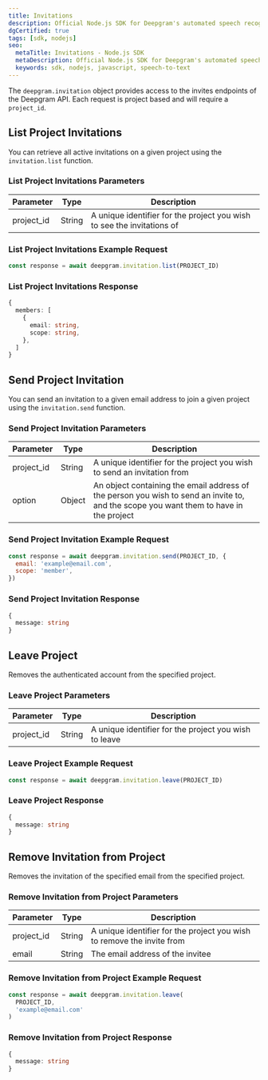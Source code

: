 ---
title: Invitations
description: Official Node.js SDK for Deepgram's automated speech recognition APIs.
dgCertified: true
tags: [sdk, nodejs]
seo:
  metaTitle: Invitations - Node.js SDK
  metaDescription: Official Node.js SDK for Deepgram's automated speech recognition APIs.
  keywords: sdk, nodejs, javascript, speech-to-text
---

The `deepgram.invitation` object provides access to the invites endpoints of the
Deepgram API. Each request is project based and will require a `project_id`.

## List Project Invitations

You can retrieve all active invitations on a given project using the `invitation.list` function.

### List Project Invitations Parameters

| Parameter  | Type   | Description                                                            |
| ---------- | ------ | ---------------------------------------------------------------------- |
| project_id | String | A unique identifier for the project you wish to see the invitations of |

### List Project Invitations Example Request

```js
const response = await deepgram.invitation.list(PROJECT_ID)
```

### List Project Invitations Response

```ts
{
  members: [
    {
      email: string,
      scope: string,
    },
  ]
}
```

## Send Project Invitation

You can send an invitation to a given email address to join a given project using the `invitation.send` function.

### Send Project Invitation Parameters

| Parameter  | Type   | Description                                                                                                                            |
| ---------- | ------ | -------------------------------------------------------------------------------------------------------------------------------------- |
| project_id | String | A unique identifier for the project you wish to send an invitation from                                                                |
| option     | Object | An object containing the email address of the person you wish to send an invite to, and the scope you want them to have in the project |

### Send Project Invitation Example Request

```js
const response = await deepgram.invitation.send(PROJECT_ID, {
  email: 'example@email.com',
  scope: 'member',
})
```

### Send Project Invitation Response

```ts
{
  message: string
}
```

## Leave Project

Removes the authenticated account from the specified project.

### Leave Project Parameters

| Parameter  | Type   | Description                                           |
| ---------- | ------ | ----------------------------------------------------- |
| project_id | String | A unique identifier for the project you wish to leave |

### Leave Project Example Request

```js
const response = await deepgram.invitation.leave(PROJECT_ID)
```

### Leave Project Response

```ts
{
  message: string
}
```

## Remove Invitation from Project

Removes the invitation of the specified email from the specified project.

### Remove Invitation from Project Parameters

| Parameter  | Type   | Description                                                            |
| ---------- | ------ | ---------------------------------------------------------------------- |
| project_id | String | A unique identifier for the project you wish to remove the invite from |
| email      | String | The email address of the invitee                                       |

### Remove Invitation from Project Example Request

```js
const response = await deepgram.invitation.leave(
  PROJECT_ID,
  'example@email.com'
)
```

### Remove Invitation from Project Response

```ts
{
  message: string
}
```
